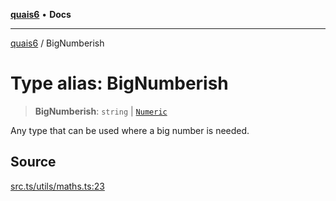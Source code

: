 [**quais6**](../README.md) • **Docs**

***

[quais6](../globals.md) / BigNumberish

# Type alias: BigNumberish

> **BigNumberish**: `string` \| [`Numeric`](Numeric.md)

Any type that can be used where a big number is needed.

## Source

[src.ts/utils/maths.ts:23](https://github.com/dominant-strategies/quais-6.js/blob/aca1855329c3946c627ab7f16ac5304cea7d20c5/src.ts/utils/maths.ts#L23)
